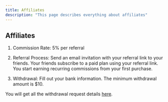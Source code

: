 ```yaml
---
title: Affiliates
description: "This page describes everything about affiliates"
---
```


## Affiliates

1. Commission Rate: 5% per referral

2. Referral Process:
   Send an email invitation with your referral link to your friends.
   Your friends subscribe to a paid plan using your referral link.
   You start earning recurring commissions from your first purchase.

3. Withdrawal:
   Fill out your bank information.
   The minimum withdrawal amount is $10.

You will get all the withdrawal request details [here](https://app.qcall.ai/admin/affiliate).
